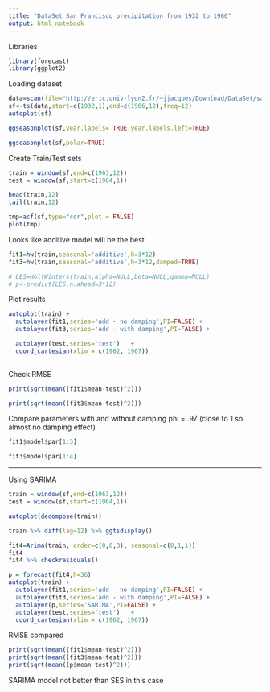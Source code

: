 ```yaml
---
title: "DataSet San Francisco precipitation from 1932 to 1966"
output: html_notebook
---
```


Libraries
```r
library(forecast)
library(ggplot2)
```

Loading dataset
```r
data=scan(file="http://eric.univ-lyon2.fr/~jjacques/Download/DataSet/sanfran.dat",skip=1)
sf<-ts(data,start=c(1932,1),end=c(1966,12),freq=12)
autoplot(sf)

```

```r
ggseasonplot(sf,year.labels= TRUE,year.labels.left=TRUE)
```

```r
ggseasonplot(sf,polar=TRUE)
```



Create Train/Test sets
```r
train = window(sf,end=c(1963,12))
test = window(sf,start=c(1964,1))

head(train,12)
tail(train,12)
```

```r

tmp=acf(sf,type="cor",plot = FALSE)
plot(tmp)

```



Looks like additive model will be the best
```r

fit1=hw(train,seasonal='additive',h=3*12)
fit3=hw(train,seasonal='additive',h=3*12,damped=TRUE)

# LES=HoltWinters(train,alpha=NULL,beta=NULL,gamma=NULL)
# p<-predict(LES,n.ahead=3*12)

```

Plot results
```r
autoplot(train) +
  autolayer(fit1,series='add - no damping',PI=FALSE) +
  autolayer(fit3,series='add - with damping',PI=FALSE) +

  autolayer(test,series='test')   + 
  coord_cartesian(xlim = c(1962, 1967))
  
```

Check RMSE
```r
print(sqrt(mean((fit1$mean-test)^2)))

print(sqrt(mean((fit3$mean-test)^2)))

```

Compare parameters with and without damping
phi = .97 (close to 1 so almost no damping effect)
```r
fit1$model$par[1:3]

fit3$model$par[1:4]

```


************************
Using SARIMA


```r
train = window(sf,end=c(1963,12))
test = window(sf,start=c(1964,1))
```

```r
autoplot(decompose(train))
```


```r
train %>% diff(lag=12) %>% ggtsdisplay()
```


```r
fit4=Arima(train, order=c(0,0,3), seasonal=c(0,1,1))
fit4
fit4 %>% checkresiduals()
```

```r
p = forecast(fit4,h=36)
autoplot(train) +
  autolayer(fit1,series='add - no damping',PI=FALSE) +
  autolayer(fit3,series='add - with damping',PI=FALSE) +
  autolayer(p,series='SARIMA',PI=FALSE) +
  autolayer(test,series='test')   + 
  coord_cartesian(xlim = c(1962, 1967))
```

RMSE compared
```r
print(sqrt(mean((fit1$mean-test)^2)))
print(sqrt(mean((fit3$mean-test)^2)))
print(sqrt(mean((p$mean-test)^2)))

```

SARIMA model not better than SES in this case




















